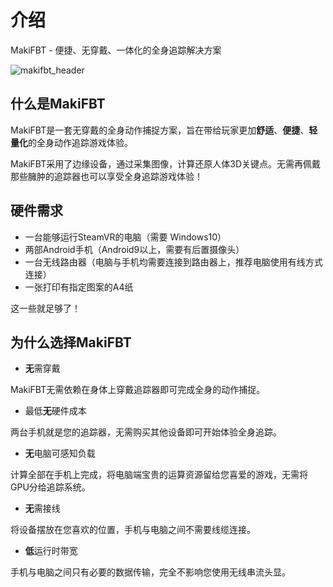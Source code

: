 # 介绍

MakiFBT - 便捷、无穿戴、一体化的全身追踪解决方案

![makifbt_header](image/Header.webp#pic_center)

## 什么是MakiFBT

MakiFBT是一套无穿戴的全身动作捕捉方案，旨在带给玩家更加**舒适**、**便捷**、**轻量化**的全身动作追踪游戏体验。

MakiFBT采用了边缘设备，通过采集图像，计算还原人体3D关键点。无需再佩戴那些臃肿的追踪器也可以享受全身追踪游戏体验！

## 硬件需求

- 一台能够运行SteamVR的电脑（需要 Windows10）
- 两部Android手机（Android9以上，需要有后置摄像头）
- 一台无线路由器（电脑与手机均需要连接到路由器上，推荐电脑使用有线方式连接）
- 一张打印有指定图案的A4纸


这一些就足够了！

## 为什么选择MakiFBT

- **无**需穿戴

MakiFBT无需依赖在身体上穿戴追踪器即可完成全身的动作捕捉。

- 最低**无**硬件成本

两台手机就是您的追踪器，无需购买其他设备即可开始体验全身追踪。

- **无**电脑可感知负载

计算全部在手机上完成，将电脑端宝贵的运算资源留给您喜爱的游戏，无需将GPU分给追踪系统。

- **无**需接线

将设备摆放在您喜欢的位置，手机与电脑之间不需要线缆连接。

- **低**运行时带宽

手机与电脑之间只有必要的数据传输，完全不影响您使用无线串流头显。

